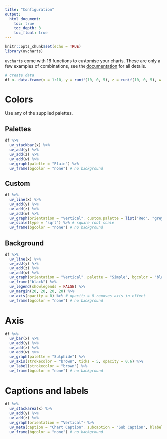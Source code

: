 ```yaml
---
title: "Configuration"
output:
  html_document:
    toc: true
    toc_depth: 3
    toc_float: true
---
```


```r
knitr::opts_chunk$set(echo = TRUE)
library(uvcharts)
```

`uvcharts` come with 16 functions to customise your charts. These are only a few examples of combinations, see the [documentation](http://john-coene.com/htmlwidgets/uvcharts/docs) for all details.

```r
# create data
df <- data.frame(x = 1:10, y = runif(10, 0, 5), z = runif(10, 0, 5), w = runif(10, 0, 5))
```

# Colors

Use any of the supplied palettes.

## Palettes

```r
df %>%
  uv_stackbar(x) %>%
  uv_add(y) %>% 
  uv_add(z) %>% 
  uv_add(w) %>% 
  uv_graph(palette = "Plain") %>%
  uv_frame(bgcolor = "none") # no background
```

## Custom

```r
df %>%
  uv_line(x) %>%
  uv_add(y) %>% 
  uv_add(z) %>% 
  uv_add(w) %>% 
  uv_graph(orientation = "Vertical", custom.palette = list("Red", "grey", "Blue")) %>%
  uv_scale(type = "sqrt") %>% # square root scale
  uv_frame(bgcolor = "none") # no background
```

## Background 

```r
df %>%
  uv_line(x) %>%
  uv_add(y) %>% 
  uv_add(z) %>% 
  uv_add(w) %>% 
  uv_graph(orientation = "Vertical", palette = "Simple", bgcolor = "black") %>%
  uv_frame("black") %>%
  uv_legend(showlegends = FALSE) %>%
  uv_margin(20, 20, 20, 20) %>%
  uv_axis(opacity = 0) %>% # opacity = 0 removes axis in effect
  uv_frame(bgcolor = "none") # no background
```

# Axis

```r
df %>%
  uv_bar(x) %>%
  uv_add(y) %>% 
  uv_add(z) %>% 
  uv_add(w) %>% 
  uv_graph(palette = "Sulphide") %>%
  uv_axis(strokecolor = "brown", ticks = 5, opacity = 0.6) %>%
  uv_label(strokecolor = "brown") %>%
  uv_frame(bgcolor = "none") # no background
```

# Captions and labels

```r
df %>%
  uv_stackarea(x) %>%
  uv_add(y) %>% 
  uv_add(z) %>% 
  uv_graph(orientation = "Vertical") %>%
  uv_meta(caption = "Chart Caption", subcaption = "Sub Caption", hlabel = "X axis", vlabel = "Y axis") %>%
  uv_frame(bgcolor = "none") # no background
```